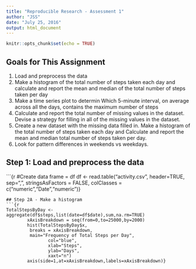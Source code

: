 ---
title: "Reproducible Research - Assessment 1"
author: "JSS"
date: "July 25, 2016"
output: html_document
---

```{r setup, include=FALSE}
knitr::opts_chunk$set(echo = TRUE)
```

## Goals for This Assignment
1. Load and preprocess the data
2. Make a histogram of the total number of steps taken each day and calculate and report the mean and median of the total number of steps taken per day
3. Make a time series plot to determin Which 5-minute interval, on average across all the days, contains the maximum number of steps
4. Calculate and report the total number of missing values in the dataset. Devise a strategy for filling in all of the missing values in the dataset.
5. Create a new dataset with the missing data filled in. Make a histogram of the total number of steps taken each day and Calculate and report the mean and     median total number of steps taken per day.
6. Look for pattern differences in weekends vs weekdays.

## Step 1: Load and preprocess the data
```{r
#Create data frame = df
df <- read.table("activity.csv",
                header=TRUE,
                sep=",",
                stringsAsFactors = FALSE,
                colClasses = c("numeric","Date","numeric")}

```
## Step 2A - Make a histogram 
```{r 
TotalStepsByDay <- aggregate(df$steps,list(date=df$date),sum,na.rm=TRUE)
        xAxisBreakdown = seq(from=0,to=25000,by=2000) 
        hist(TotalStepsByDay$x,
         breaks = xAxisBreakdown,
         main="Frequency of Total Steps per Day",
                col="blue",
                xlab="Steps",
                ylab="Days",
                xaxt="n")
        axis(side=1,at=xAxisBreakdown,labels=xAxisBreakdown)}

```

